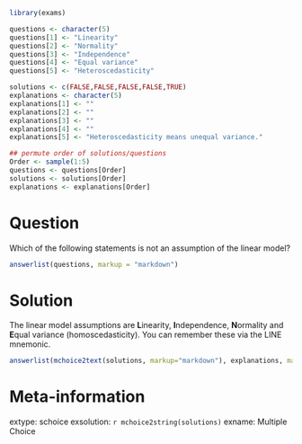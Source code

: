 ```r
library(exams)

questions <- character(5)
questions[1] <- "Linearity"
questions[2] <- "Normality"
questions[3] <- "Independence"
questions[4] <- "Equal variance"
questions[5] <- "Heteroscedasticity"

solutions <- c(FALSE,FALSE,FALSE,FALSE,TRUE)
explanations <- character(5)
explanations[1] <- ""
explanations[2] <- ""
explanations[3] <- ""
explanations[4] <- ""
explanations[5] <- "Heteroscedasticity means unequal variance."

## permute order of solutions/questions
Order <- sample(1:5)
questions <- questions[Order]
solutions <- solutions[Order]
explanations <- explanations[Order]  
```

Question
========

Which of the following statements is not an assumption of the linear model?
  
```r
answerlist(questions, markup = "markdown")
```

Solution
========

The linear model assumptions are **L**inearity, **I**ndependence, **N**ormality and **E**qual variance (homoscedasticity). You can remember these via the LINE mnemonic.

```r
answerlist(mchoice2text(solutions, markup="markdown"), explanations, markup = "markdown")
```

Meta-information
================
  
extype: schoice
exsolution: `r mchoice2string(solutions)`
exname: Multiple Choice
